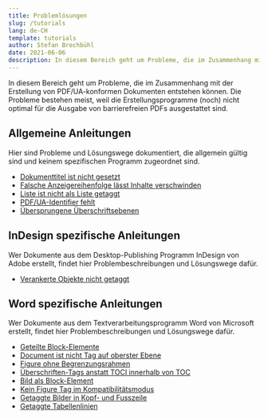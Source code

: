 ```yaml
---
title: Problemlösungen
slug: /tutorials
lang: de-CH
template: tutorials
author: Stefan Brechbühl
date: 2021-06-06
description: In diesem Bereich geht um Probleme, die im Zusammenhang mit der Erstellung von PDF/UA-konformen Dokumenten entstehen können. Die Probleme bestehen meist, weil die Erstellungsprogramme (noch) nicht optimal für die Ausgabe von barrierefreien PDFs ausgestattet sind.
---
```


In diesem Bereich geht um Probleme, die im Zusammenhang mit der Erstellung von PDF/UA-konformen Dokumenten entstehen können. Die Probleme bestehen meist, weil die Erstellungsprogramme (noch) nicht optimal für die Ausgabe von barrierefreien PDFs ausgestattet sind.

## Allgemeine Anleitungen

Hier sind Probleme und Lösungswege dokumentiert, die allgemein gültig sind und keinem spezifischen Programm zugeordnet sind.

- [Dokumenttitel ist nicht gesetzt](/de/tutorials/general/document-title-is-not-set)
- [Falsche Anzeigereihenfolge lässt Inhalte verschwinden](/de/tutorials/general/incorrect-display-order-makes-contents-disappear)
- [Liste ist nicht als Liste getaggt](/de/tutorials/general/list-is-not-tagged-as-list)
- [PDF/UA-Identifier fehlt](/de/tutorials/general/pdf-ua-identifier-is-missing)
- [Übersprungene Überschriftsebenen](/de/tutorials/general/skipped-heading-levels)

## InDesign spezifische Anleitungen

Wer Dokumente aus dem Desktop-Publishing Programm InDesign von Adobe erstellt, findet hier Problembeschreibungen und Lösungswege dafür.

- [Verankerte Objekte nicht getaggt](/de/tutorials/indesign/anchored-objects-not-tagged)

## Word spezifische Anleitungen

Wer Dokumente aus dem Textverarbeitungsprogramm Word von Microsoft erstellt, findet hier Problembeschreibungen und Lösungswege dafür.

- [Geteilte Block-Elemente](/de/tutorials/word/divided-block-elements)
- [Document ist nicht Tag auf oberster Ebene](/de/tutorials/word/document-is-not-the-top-level-tag)
- [Figure ohne Begrenzungsrahmen](/de/tutorials/word/figure-without-bounding-box)
- [Überschriften-Tags anstatt TOCI innerhalb von TOC](/de/tutorials/word/heading-tags-instead-of-toci-within-toc)
- [Bild als Block-Element](/de/tutorials/word/image-as-block-element)
- [Kein Figure Tag im Kompatibilitätsmodus](/de/tutorials/word/no-figure-tag-in-compatibility-mode)
- [Getaggte Bilder in Kopf- und Fusszeile](/de/tutorials/word/tagged-image-in-header-or-footer)
- [Getaggte Tabellenlinien](/de/tutorials/word/tagged-table-lines)
